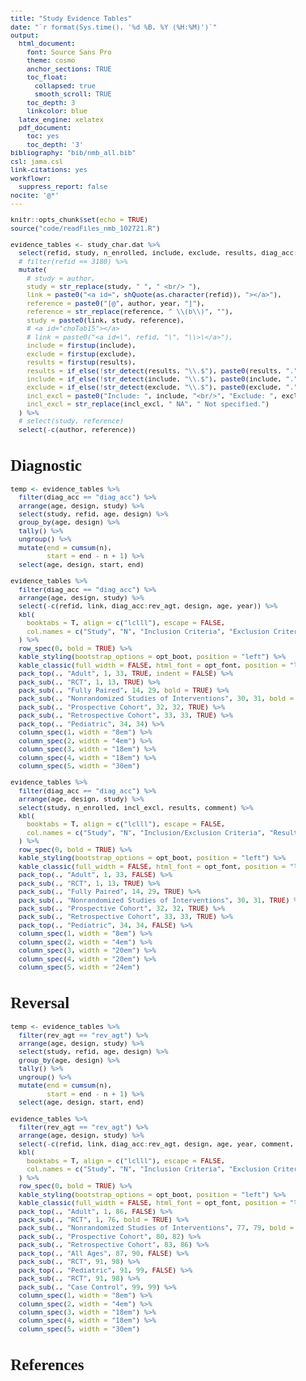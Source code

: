 ```yaml
---
title: "Study Evidence Tables"
date: "`r format(Sys.time(), '%d %B, %Y (%H:%M)')`"
output:
  html_document:
    font: Source Sans Pro
    theme: cosmo
    anchor_sections: TRUE
    toc_float: 
      collapsed: true
      smooth_scroll: TRUE
    toc_depth: 3
    linkcolor: blue
  latex_engine: xelatex
  pdf_document:
    toc: yes
    toc_depth: '3'
bibliography: "bib/nmb_all.bib"
csl: jama.csl
link-citations: yes
workflowr:
  suppress_report: false
nocite: '@*'
---
```


```{=html}
<style type="text/css">
  body{
  font-size: 9.5pt;
  font-family: Source Sans Pro;
}

.list-group-item.active, .list-group-item.active:hover, .list-group-item.active:focus {
  color: #090909;
  background-color: #0909093d;
}

.lightable-classic.lightable-hover tbody tr:hover {
    background-color: #c5d4e4;
}
.btn-xs, .btn-group-xs>.btn { 
display: none; 

}

.btn-default {
display: none !important; 
}

<!-- :target {  /* fix target location so caption appears */ -->
<!--     display: block; -->
<!--     position: relative; -->
<!--     top: -60px; -->
<!--     visibility: display; -->
<!-- } -->

</style>
```

```r
knitr::opts_chunk$set(echo = TRUE)
source("code/readFiles_nmb_102721.R")

```

```r
evidence_tables <- study_char.dat %>%
  select(refid, study, n_enrolled, include, exclude, results, diag_acc:rev_agt, design, age, year, author, comment) %>%
  # filter(refid == 3180) %>% 
  mutate(
    # study = author,
    study = str_replace(study, " ", " <br/> "),
    link = paste0("<a id=", shQuote(as.character(refid)), "></a>"),
    reference = paste0("[@", author, year, "]"),
    reference = str_replace(reference, " \\(b\\)", ""),
    study = paste0(link, study, reference),
    # <a id="choTab15"></a>
    # link = paste0("<a id=\", refid, "\", "\\>\</a>"),
    include = firstup(include),
    exclude = firstup(exclude),
    results = firstup(results),
    results = if_else(!str_detect(results, "\\.$"), paste0(results, "."), results),
    include = if_else(!str_detect(include, "\\.$"), paste0(include, "."), include),
    exclude = if_else(!str_detect(exclude, "\\.$"), paste0(exclude, "."), exclude),
    incl_excl = paste0("Include: ", include, "<br/>", "Exclude: ", exclude),
    incl_excl = str_replace(incl_excl, " NA", " Not specified.")
  ) %>% 
  # select(study, reference)
  select(-c(author, reference))

```

# **Diagnostic** 

```r
temp <- evidence_tables %>%
  filter(diag_acc == "diag_acc") %>% 
  arrange(age, design, study) %>% 
  select(study, refid, age, design) %>% 
  group_by(age, design) %>% 
  tally() %>% 
  ungroup() %>% 
  mutate(end = cumsum(n),
         start = end - n + 1) %>% 
  select(age, design, start, end)

evidence_tables %>%
  filter(diag_acc == "diag_acc") %>% 
  arrange(age, design, study) %>% 
  select(-c(refid, link, diag_acc:rev_agt, design, age, year)) %>%
  kbl(
    booktabs = T, align = c("lclll"), escape = FALSE,
    col.names = c("Study", "N", "Inclusion Criteria", "Exclusion Criteria", "Results")
  ) %>%
  row_spec(0, bold = TRUE) %>%
  kable_styling(bootstrap_options = opt_boot, position = "left") %>%
  kable_classic(full_width = FALSE, html_font = opt_font, position = "left", "hover") %>%
  pack_top(., "Adult", 1, 33, TRUE, indent = FALSE) %>%
  pack_sub(., "RCT", 1, 13, TRUE) %>%
  pack_sub(., "Fully Paired", 14, 29, bold = TRUE) %>%
  pack_sub(., "Nonrandomized Studies of Interventions", 30, 31, bold = TRUE) %>%
  pack_sub(., "Prospective Cohort", 32, 32, TRUE) %>%
  pack_sub(., "Retrospective Cohort", 33, 33, TRUE) %>%
  pack_top(., "Pediatric", 34, 34) %>%
  column_spec(1, width = "8em") %>%
  column_spec(2, width = "4em") %>%
  column_spec(3, width = "18em") %>%
  column_spec(4, width = "18em") %>%
  column_spec(5, width = "30em")

```

```r
evidence_tables %>%
  filter(diag_acc == "diag_acc") %>% 
  arrange(age, design, study) %>% 
  select(study, n_enrolled, incl_excl, results, comment) %>% 
  kbl(
    booktabs = T, align = c("lclll"), escape = FALSE,
    col.names = c("Study", "N", "Inclusion/Exclusion Criteria", "Results", "Comment")
  ) %>%
  row_spec(0, bold = TRUE) %>%
  kable_styling(bootstrap_options = opt_boot, position = "left") %>%
  kable_classic(full_width = FALSE, html_font = opt_font, position = "left", "hover") %>%
  pack_top(., "Adult", 1, 33, FALSE) %>%
  pack_sub(., "RCT", 1, 13, TRUE) %>%
  pack_sub(., "Fully Paired", 14, 29, TRUE) %>%
  pack_sub(., "Nonrandomized Studies of Interventions", 30, 31, TRUE) %>%
  pack_sub(., "Prospective Cohort", 32, 32, TRUE) %>%
  pack_sub(., "Retrospective Cohort", 33, 33, TRUE) %>%
  pack_top(., "Pediatric", 34, 34, FALSE) %>%
  column_spec(1, width = "8em") %>%
  column_spec(2, width = "4em") %>%
  column_spec(3, width = "20em") %>%
  column_spec(4, width = "20em") %>%
  column_spec(5, width = "24em")
```

# **Reversal** 

```r
temp <- evidence_tables %>%
  filter(rev_agt == "rev_agt") %>% 
  arrange(age, design, study) %>% 
  select(study, refid, age, design) %>% 
  group_by(age, design) %>% 
  tally() %>% 
  ungroup() %>% 
  mutate(end = cumsum(n),
         start = end - n + 1) %>% 
  select(age, design, start, end)

evidence_tables %>%
  filter(rev_agt == "rev_agt") %>% 
  arrange(age, design, study) %>% 
  select(-c(refid, link, diag_acc:rev_agt, design, age, year, comment, incl_excl)) %>%
  kbl(
    booktabs = T, align = c("lclll"), escape = FALSE,
    col.names = c("Study", "N", "Inclusion Criteria", "Exclusion Criteria", "Results")
  ) %>%
  row_spec(0, bold = TRUE) %>%
  kable_styling(bootstrap_options = opt_boot, position = "left") %>%
  kable_classic(full_width = FALSE, html_font = opt_font, position = "left", "hover") %>%
  pack_top(., "Adult", 1, 86, FALSE) %>%
  pack_sub(., "RCT", 1, 76, bold = TRUE) %>%
  pack_sub(., "Nonrandomized Studies of Interventions", 77, 79, bold = TRUE) %>%
  pack_sub(., "Prospective Cohort", 80, 82) %>%
  pack_sub(., "Retrospective Cohort", 83, 86) %>%
  pack_top(., "All Ages", 87, 90, FALSE) %>%
  pack_sub(., "RCT", 91, 98) %>%
  pack_top(., "Pediatric", 91, 99, FALSE) %>%
  pack_sub(., "RCT", 91, 98) %>%
  pack_sub(., "Case Control", 99, 99) %>%
  column_spec(1, width = "8em") %>%
  column_spec(2, width = "4em") %>%
  column_spec(3, width = "18em") %>%
  column_spec(4, width = "18em") %>%
  column_spec(5, width = "30em")

```

# **References**
